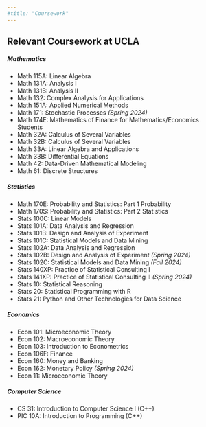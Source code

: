 ```yaml
---
#title: "Coursework"
---
```


## Relevant Coursework at UCLA


##### Mathematics

- Math 115A: Linear Algebra
- Math 131A: Analysis I
- Math 131B: Analysis II
- Math 132: Complex Analysis for Applications
- Math 151A: Applied Numerical Methods
- Math 171: Stochastic Processes *(Spring 2024)*
- Math 174E: Mathematics of Finance for Mathematics/Economics Students
- Math 32A: Calculus of Several Variables
- Math 32B: Calculus of Several Variables
- Math 33A: Linear Algebra and Applications
- Math 33B: Differential Equations
- Math 42: Data-Driven Mathematical Modeling
- Math 61: Discrete Structures

##### Statistics

- Math 170E: Probability and Statistics: Part 1 Probability
- Math 170S: Probability and Statistics: Part 2 Statistics
- Stats 100C: Linear Models
- Stats 101A: Data Analysis and Regression
- Stats 101B: Design and Analysis of Experiment
- Stats 101C: Statistical Models and Data Mining
- Stats 102A: Data Analysis and Regression
- Stats 102B: Design and Analysis of Experiment *(Spring 2024)*
- Stats 102C: Statistical Models and Data Mining *(Fall 2024)*
- Stats 140XP: Practice of Statistical Consulting I 
- Stats 141XP: Practice of Statistical Consulting II *(Spring 2024)*
- Stats 10: Statistical Reasoning
- Stats 20: Statistical Programming with R
- Stats 21: Python and Other Technologies for Data Science



##### Economics

- Econ 101: Microeconomic Theory
- Econ 102: Macroeconomic Theory
- Econ 103: Introduction to Econometrics
- Econ 106F: Finance
- Econ 160: Money and Banking
- Econ 162: Monetary Policy *(Spring 2024)*
- Econ 11: Microeconomic Theory

##### Computer Science

- CS 31: Introduction to Computer Science I (C++)
- PIC 10A: Introduction to Programming (C++)





